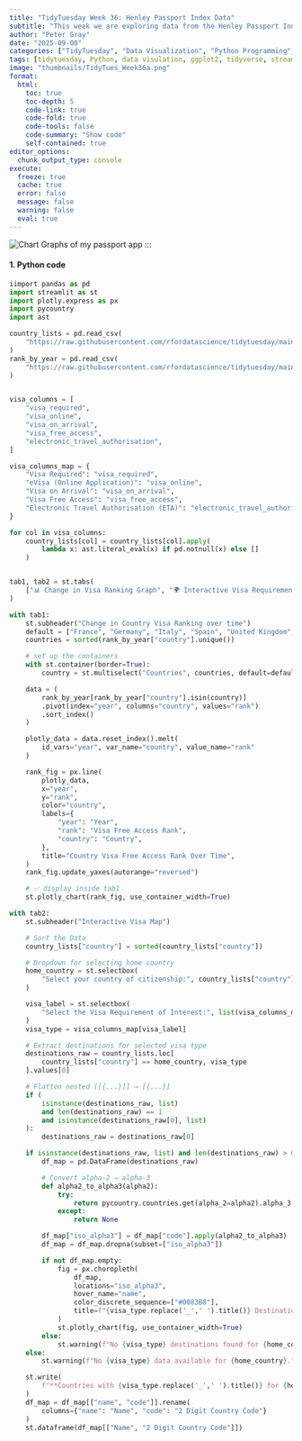 ```yaml
---
title: "TidyTuesday Week 36: Henley Passport Index Data"
subtitle: "This week we are exploring data from the Henley Passport Index API. The Henley Passport Index is produced by Henley & Partners and captures the number of countries to which travelers in possession of each passport in the world may enter visa free."
author: "Peter Gray"
date: "2025-09-08" 
categories: ["TidyTuesday", "Data Visualization", "Python Programming", "2025", "streamlit", "dashboard"]
tags: [tidytuesday, Python, data visulation, ggplot2, tidyverse, streamlit, dashboard]
image: "thumbnails/TidyTues_Week36a.png"
format:
  html:
    toc: true
    toc-depth: 5
    code-link: true
    code-fold: true
    code-tools: false
    code-summary: "Show code"
    self-contained: true
editor_options: 
  chunk_output_type: console
execute: 
  freeze: true                                                  
  cache: true                                                   
  error: false
  message: false
  warning: false
  eval: true
---
```


![Chart](thumbnails/TidyTues_Week36a.png){#fig-singlechart}
Graphs of my passport app
:::

#### 1. Python code

```python
iimport pandas as pd
import streamlit as st
import plotly.express as px
import pycountry
import ast

country_lists = pd.read_csv(
    "https://raw.githubusercontent.com/rfordatascience/tidytuesday/main/data/2025/2025-09-09/country_lists.csv"
)
rank_by_year = pd.read_csv(
    "https://raw.githubusercontent.com/rfordatascience/tidytuesday/main/data/2025/2025-09-09/rank_by_year.csv"
)


visa_columns = [
    "visa_required",
    "visa_online",
    "visa_on_arrival",
    "visa_free_access",
    "electronic_travel_authorisation",
]

visa_columns_map = {
    "Visa Required": "visa_required",
    "eVisa (Online Application)": "visa_online",
    "Visa on Arrival": "visa_on_arrival",
    "Visa Free Access": "visa_free_access",
    "Electronic Travel Authorisation (ETA)": "electronic_travel_authorisation",
}

for col in visa_columns:
    country_lists[col] = country_lists[col].apply(
        lambda x: ast.literal_eval(x) if pd.notnull(x) else []
    )


tab1, tab2 = st.tabs(
    ["📊 Change in Visa Ranking Graph", "🌍 Interactive Visa Requirements Map"]
)

with tab1:
    st.subheader("Change in Country Visa Ranking over time")
    default = ["France", "Germany", "Italy", "Spain", "United Kingdom", "United States"]
    countries = sorted(rank_by_year["country"].unique())

    # set up the containers
    with st.container(border=True):
        country = st.multiselect("Countries", countries, default=default)

    data = (
        rank_by_year[rank_by_year["country"].isin(country)]
        .pivot(index="year", columns="country", values="rank")
        .sort_index()
    )

    plotly_data = data.reset_index().melt(
        id_vars="year", var_name="country", value_name="rank"
    )

    rank_fig = px.line(
        plotly_data,
        x="year",
        y="rank",
        color="country",
        labels={
            "year": "Year",
            "rank": "Visa Free Access Rank",
            "country": "Country",
        },
        title="Country Visa Free Access Rank Over Time",
    )
    rank_fig.update_yaxes(autorange="reversed")

    # ✅ display inside tab1
    st.plotly_chart(rank_fig, use_container_width=True)

with tab2:
    st.subheader("Interactive Visa Map")

    # Sort the Data
    country_lists["country"] = sorted(country_lists["country"])

    # Dropdown for selecting home country
    home_country = st.selectbox(
        "Select your country of citizenship:", country_lists["country"]
    )

    visa_label = st.selectbox(
        "Select the Visa Requirement of Interest:", list(visa_columns_map.keys())
    )
    visa_type = visa_columns_map[visa_label]

    # Extract destinations for selected visa type
    destinations_raw = country_lists.loc[
        country_lists["country"] == home_country, visa_type
    ].values[0]

    # Flatten nested [[{...}]] → [{...}]
    if (
        isinstance(destinations_raw, list)
        and len(destinations_raw) == 1
        and isinstance(destinations_raw[0], list)
    ):
        destinations_raw = destinations_raw[0]

    if isinstance(destinations_raw, list) and len(destinations_raw) > 0:
        df_map = pd.DataFrame(destinations_raw)

        # Convert alpha-2 → alpha-3
        def alpha2_to_alpha3(alpha2):
            try:
                return pycountry.countries.get(alpha_2=alpha2).alpha_3
            except:
                return None

        df_map["iso_alpha3"] = df_map["code"].apply(alpha2_to_alpha3)
        df_map = df_map.dropna(subset=["iso_alpha3"])

        if not df_map.empty:
            fig = px.choropleth(
                df_map,
                locations="iso_alpha3",
                hover_name="name",
                color_discrete_sequence=["#0083B8"],
                title=f"{visa_type.replace('_',' ').title()} Destinations for {home_country}",
            )
            st.plotly_chart(fig, use_container_width=True)
        else:
            st.warning(f"No {visa_type} destinations found for {home_country}.")
    else:
        st.warning(f"No {visa_type} data available for {home_country}.")

    st.write(
        f"**Countries with {visa_type.replace('_',' ').title()} for {home_country}:**"
    )
    df_map = df_map[["name", "code"]].rename(
        columns={"name": "Name", "code": "2 Digit Country Code"}
    )
    st.dataframe(df_map[["Name", "2 Digit Country Code"]])



```
